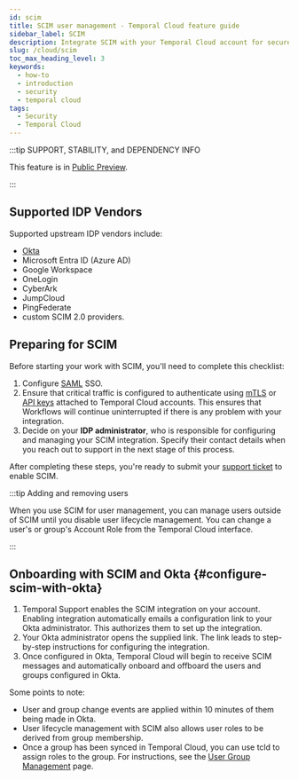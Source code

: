 ```yaml
---
id: scim
title: SCIM user management - Temporal Cloud feature guide
sidebar_label: SCIM
description: Integrate SCIM with your Temporal Cloud account for secure user Management. Connect via IDP for seamless user and group management. Charges apply.
slug: /cloud/scim
toc_max_heading_level: 3
keywords:
  - how-to
  - introduction
  - security
  - temporal cloud
tags:
  - Security
  - Temporal Cloud
---
```


:::tip SUPPORT, STABILITY, and DEPENDENCY INFO

This feature is in [Public Preview](/evaluate/development-production-features/release-stages#public-preview).

:::

## Supported IDP Vendors

Supported upstream IDP vendors include:
* [Okta](#configure-scim-with-okta)
* Microsoft Entra ID (Azure AD)
* Google Workspace
* OneLogin
* CyberArk
* JumpCloud
* PingFederate
* custom SCIM 2.0 providers. 

## Preparing for SCIM

Before starting your work with SCIM, you'll need to complete this checklist:

1. Configure [SAML](/cloud/saml) SSO.
1. Ensure that critical traffic is configured to authenticate using [mTLS](/cloud/certificates) or [API keys](/cloud/api-keys#overview) attached to Temporal Cloud accounts.
   This ensures that Workflows will continue uninterrupted if there is any problem with your integration.
1. Decide on your **IDP administrator**, who is responsible for configuring and managing your SCIM integration.
   Specify their contact details when you reach out to support in the next stage of this process.

After completing these steps, you're ready to submit your [support ticket](/cloud/support#support-ticket) to enable SCIM.

:::tip Adding and removing users

When you use SCIM for user management, you can manage users outside of SCIM until you disable user lifecycle management. You can change a user's or group's Account Role from the Temporal Cloud interface.

:::

## Onboarding with SCIM and Okta {#configure-scim-with-okta}

1. Temporal Support enables the SCIM integration on your account.
   Enabling integration automatically emails a configuration link to your Okta administrator.
   This authorizes them to set up the integration.
1. Your Okta administrator opens the supplied link.
   The link leads to step-by-step instructions for configuring the integration.
1. Once configured in Okta, Temporal Cloud will begin to receive SCIM messages and automatically onboard and offboard the users and groups configured in Okta.

Some points to note:

- User and group change events are applied within 10 minutes of them being made in Okta.
- User lifecycle management with SCIM also allows user roles to be derived from group membership.
- Once a group has been synced in Temporal Cloud, you can use tcld to assign roles to the group.
  For instructions, see the [User Group Management](https://github.com/temporalio/tcld?tab=readme-ov-file#user-group-management) page.
